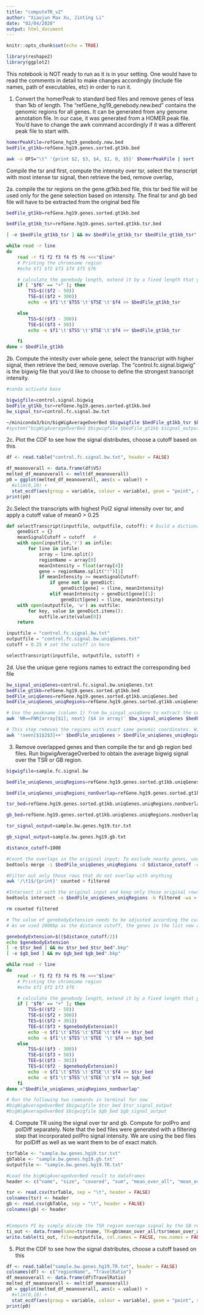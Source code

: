 ```yaml
---
title: "computeTR_v2"
author: "Xiaojun Max Xu, Jinting Li"
date: "02/04/2020"
output: html_document
---
```


```r
knitr::opts_chunk$set(echo = TRUE)
```

```r
library(reshape2)
library(ggplot2)
```

This notebook is NOT ready to run as it is in your setting. One would have to read the comments in detail to make changes accordingly (include file names, path of executables, etc) in order to run it.


1. Convert the homerPeak to standard bed files and remove genes of less than 1kb of length.
The "refGene_hg19_genebody.new.bed" contains the genomic regions for all genes. It can be generated from any genome annotation file. In our case, it was generated from a HOMER peak file. You'd have to change the awk command accordingly if it was a different peak file to start with.

```bash
homerPeakFile=refGene_hg19_genebody.new.bed
bedFile_gt1kb=refGene.hg19.genes.sorted.gt1kb.bed

awk -v OFS="\t" '{print $2, $3, $4, $1, 0, $5}' $homerPeakFile | sort -k1,1 -k2,2n | awk -v OFS="\t" '$3-$2 > 1000 {print $0}' > $bedFile_gt1kb
```

Compile the tsr and  first, compute the intensity over tsr, select the transcript with most intense tsr signal, then retrieve the bed, remove overlap, 

2a. compile the tsr regions on the gene.gt1kb.bed file, this tsr bed file will be used only for the gene selection based on intensity. The final tsr and gb bed file will have to be extracted from the original bed file

```bash
bedFile_gt1kb=refGene.hg19.genes.sorted.gt1kb.bed

bedFile_gt1kb_tsr=refGene.hg19.genes.sorted.gt1kb.tsr.bed

[ -e $bedFile_gt1kb_tsr ] && mv $bedFile_gt1kb_tsr $bedFile_gt1kb_tsr".bkp"

while read -r line
do
    read -r f1 f2 f3 f4 f5 f6 <<<"$line"
    # Printing the chromsome region
    #echo $f1 $f2 $f3 $f4 $f5 $f6

    # calculate the genebody length, extend it by a fixed length that you want
    if [ "$f6" == "+" ]; then
        TSS=$(($f2 - 50))
        TSE=$(($f2 + 300))
        echo -e $f1'\t'$TSS'\t'$TSE'\t'$f4 >> $bedFile_gt1kb_tsr

    else
        TSS=$(($f3 - 300))
        TSE=$(($f3 + 50))
        echo -e $f1'\t'$TSS'\t'$TSE'\t'$f4 >> $bedFile_gt1kb_tsr

    fi
done < $bedFile_gt1kb
```


2b. Compute the intesity over whole gene, select the transcript with higher signal, then retrieve the bed, remove overlap. The "control.fc.signal.bigwig" is the bigwig file that you'd like to choose to define the strongest transcript intensity. 
```bash
#conda activate base

bigwigfile=control.signal.bigwig
bedFile_gt1kb_tsr=refGene.hg19.genes.sorted.gt1kb.bed
bw_signal_tsr=control.fc.signal.bw.txt

~/miniconda3/bin/bigWigAverageOverBed $bigwigfile $bedFile_gt1kb_tsr $bw_signal_tsr
#system("bigWigAverageOverBed $bigwigfile $bedFile_gt1kb $signal_output", intern = TRUE)
```

2c. Plot the CDF to see how the signal distributes, choose a cutoff based on this 

```r
df <- read.table("control.fc.signal.bw.txt", header = FALSE)

df_meanoverall <- data.frame(df$V5)
melted_df_meanoverall <- melt(df_meanoverall)
p0 = ggplot(melted_df_meanoverall, aes(x = value)) + 
  #xlim(0,10) + 
  stat_ecdf(aes(group = variable, colour = variable), geom = "point", size = 0.2)
print(p0)
```


2c.Select the transcripts with highest Pol2 signal intensity over tsr, and apply a cutoff value of mean0 > 0.25
```python
def selectTranscript(inputfile, outputfile, cutoff): # Build a dictionary of gene names
    geneDict = {}
    meanSignalCutoff = cutoff   #
    with open(inputfile,'r') as infile:
        for line in infile:
            array = line.split()
            regionName = array[0]
            meanIntensity = float(array[4])
            gene = regionName.split("!")[1]
            if meanIntensity >= meanSignalCutoff:
                if gene not in geneDict:
                    geneDict[gene] = (line, meanIntensity)
                elif meanIntensity > geneDict[gene][1]:
                    geneDict[gene] = (line, meanIntensity)
    with open(outputfile, 'w') as outfile:
        for key, value in geneDict.items():
            outfile.write(value[0])
    return

inputfile = "control.fc.signal.bw.txt"
outputfile = "control.fc.signal.bw.uniqGenes.txt"
cutoff = 0.25 # set the cutoff in here

selectTranscript(inputfile, outputfile, cutoff) #
```

2d. Use the unique gene regions names to extract the corresponding bed file

```bash
bw_signal_uniqGenes=control.fc.signal.bw.uniqGenes.txt
bedFile_gt1kb=refGene.hg19.genes.sorted.gt1kb.bed
bedFile_uniqGenes=refGene.hg19.genes.sorted.gt1kb.uniqGenes.bed
bedFile_uniqGenes_uniqRegions=refGene.hg19.genes.sorted.gt1kb.uniqGenes.uniqRegions.bed

# Use the peakname (column 1) from bw_singal_uniqGene to extract the corresponding coordinates from bedFile_gt1kb
awk 'NR==FNR{array[$1]; next} ($4 in array)' $bw_signal_uniqGenes $bedFile_gt1kb > $bedFile_uniqGenes

# This step removes the regions with exact same genomic coordinates. Without this, the bedtools merge will not work in the next step
awk '!seen[$1$2$3]++' $bedFile_uniqGenes > $bedFile_uniqGenes_uniqRegions
```

3. Remove overlapped genes and then compile the tsr and gb region bed files. Run bigwigAverageOverbed to obtain the average bigwig signal over the TSR or GB region.

```bash
bigwigfile=sample.fc.signal.bw

bedFile_uniqGenes_uniqRegions=refGene.hg19.genes.sorted.gt1kb.uniqGenes.uniqRegions.bed

bedFile_uniqGenes_uniqRegions_nonOverlap=refGene.hg19.genes.sorted.gt1kb.uniqGenes.uniqRegions.nonOverlap.bed

tsr_bed=refGene.hg19.genes.sorted.gt1kb.uniqGenes.uniqRegions.nonOverlap.tsr.bed

gb_bed=refGene.hg19.genes.sorted.gt1kb.uniqGenes.uniqRegions.nonOverlap.gb.bed

tsr_signal_output=sample.bw.genes.hg19.tsr.txt

gb_signal_output=sample.bw.genes.hg19.gb.txt

distance_cutoff=1000

#Count the overlaps in the original input; To exclude nearby genes, use maximum distance cutoff -d, e.g. -d 2000 to remove genes of less or equal to 2000bp distance
bedtools merge -i $bedFile_uniqGenes_uniqRegions -d $distance_cutoff -c 1 -o count > counted

#Filter out only those rows that do not overlap with anything
awk '/\t1$/{print}' counted > filtered

#Intersect it with the original input and keep only those original rows that were found after filtering as well
bedtools intersect -a $bedFile_uniqGenes_uniqRegions -b filtered -wa > $bedFile_uniqGenes_uniqRegions_nonOverlap

rm counted filtered

# The value of genebodyExtension needs to be adjusted according the cutoff used in removing nearby genes
# As we used 2000bp as the distance cutoff, the genes in the list now are at least 2kbp apart. Therefore, we can safely extend 2000bp for consecutive genes of the same direction. For consecutive genes of tail to tail direction, we can extend at most 1kbp. As a result, to be on the safe side, extend only 1kp in the calculation

genebodyExtension=$(($distance_cutoff/2))
echo $genebodyExtension
[ -e $tsr_bed ] && mv $tsr_bed $tsr_bed".bkp"
[ -e $gb_bed ] && mv $gb_bed $gb_bed".bkp"

while read -r line
do
    read -r f1 f2 f3 f4 f5 f6 <<<"$line"
    # Printing the chromsome region
    #echo $f1 $f2 $f3 $f6

    # calculate the genebody length, extend it by a fixed length that you want
    if [ "$f6" == "+" ]; then
        TSS=$(($f2 - 50))
        TSE=$(($f2 + 300))
        TES=$(($f2 + 301))
        TEE=$(($f3 + $genebodyExtension))
        echo -e $f1'\t'$TSS'\t'$TSE'\t'$f4 >> $tsr_bed
        echo -e $f1'\t'$TES'\t'$TEE '\t'$f4 >> $gb_bed
    else
        TSS=$(($f3 - 300))
        TSE=$(($f3 + 50))
        TEE=$(($f3 - 301))
        TES=$(($f2 - $genebodyExtension))
        echo -e $f1'\t'$TSS'\t'$TSE'\t'$f4 >> $tsr_bed
        echo -e $f1'\t'$TES'\t'$TEE'\t'$f4 >> $gb_bed
    fi
done <"$bedFile_uniqGenes_uniqRegions_nonOverlap"

# Run the following two commands in terminal for now
#bigWigAverageOverBed $bigwigfile $tsr_bed $tsr_signal_output
#bigWigAverageOverBed $bigwigfile $gb_bed $gb_signal_output
```

4. Compute TR using the signal over tsr and gb. Compute for polPro and polDiff separately.
Note that the bed files were generated with a filtering step that incorporated polPro signal intensity. We are using the bed files for polDiff as well as we want them to be of exact match.

```r
tsrTable <- "sample.bw.genes.hg19.tsr.txt"
gbTable <- "sample.bw.genes.hg19.gb.txt"
outputfile <- "sample.bw.genes.hg19.TR.txt"

#Load the bigWigAverageOverBed result to dataframes
header <- c("name", "size", "covered", "sum", "mean_over_all", "mean_over_exon")

tsr <- read.csv(tsrTable, sep = "\t", header = FALSE)
colnames(tsr) <- header
gb <- read.csv(gbTable, sep = "\t", header = FALSE)
colnames(gb) <- header


#Compute PI by simply divide the TSR region average signal by the GB region average signal and compile the table
ti_out <- data.frame(name=tsr$name, TR=gb$mean_over_all/tsr$mean_over_all)
write.table(ti_out, file=outputfile, col.names = FALSE, row.names = FALSE, sep = "\t", quote = FALSE)
```

5. Plot the CDF to see how the signal distributes, choose a cutoff based on this 

```r
df <- read.table("sample.bw.genes.hg19.TR.txt", header = FALSE)
colnames(df) <- c("regionName", "TravelRatio")
df_meanoverall <- data.frame(df$TravelRatio)
melted_df_meanoverall <- melt(df_meanoverall)
p0 = ggplot(melted_df_meanoverall, aes(x = value)) + 
  #xlim(0,10) + 
  stat_ecdf(aes(group = variable, colour = variable), geom = "point", size = 0.2)
print(p0)
```